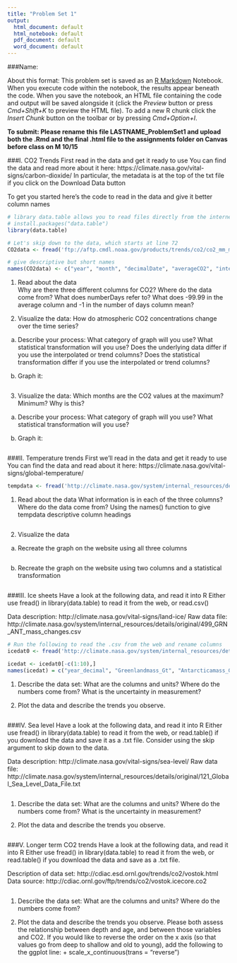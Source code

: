 ```yaml
---
title: "Problem Set 1"
output:
  html_document: default
  html_notebook: default
  pdf_document: default
  word_document: default
---
```


###Name: 

About this format: This problem set is saved as an [R Markdown](http://rmarkdown.rstudio.com) Notebook. When you execute code within the notebook, the results appear beneath the code. When you save the notebook, an HTML file containing the code and output will be saved alongside it (click the *Preview* button or press *Cmd+Shift+K* to preview the HTML file). To add a new R chunk click the *Insert Chunk* button on the toolbar or by pressing *Cmd+Option+I*.

**To submit: Please rename this file LASTNAME_ProblemSet1 and upload both the .Rmd and the final .html file to the assignments folder on Canvas before class on M 10/15**


###I. CO2 Trends
First read in the data and get it ready to use
You can find the data and read more about it here: https://climate.nasa.gov/vital-signs/carbon-dioxide/
In particular, the metadata is at the top of the txt file if you click on the Download Data button

To get you started here's the code to read in the data and give it better column names

```r
# library data.table allows you to read files directly from the internet
# install.packages("data.table")
library(data.table)

# Let's skip down to the data, which starts at line 72
CO2data <- fread('ftp://aftp.cmdl.noaa.gov/products/trends/co2/co2_mm_mlo.txt', skip = 71)

# give descriptive but short names
names(CO2data) <- c("year", "month", "decimalDate", "averageCO2", "interpolatedCO2", "trendCO2", "numberDays")


```


1. Read about the data   
Why are there three different columns for CO2? Where do the data come from? What does numberDays refer to? What does -99.99 in the average column and -1 in the number of days column mean?


2. Visualize the data: How do atmospheric CO2 concentrations change over the time series? 

a. Describe your process: What category of graph will you use? What statistical transformation will you use? Does the underlying data differ if you use the interpolated or trend columns? Does the statistical transformation differ if you use the interpolated or trend columns?  


b. Graph it:  
```r

```


3. Visualize the data: Which months are the CO2 values at the maximum? Minimum? Why is this?  

a. Describe your process: What category of graph will you use? What statistical transformation will you use?  

b. Graph it:  
```r

```


###II. Temperature trends
First we'll read in the data and get it ready to use
You can find the data and read about it here: https://climate.nasa.gov/vital-signs/global-temperature/

```r
tempdata <- fread('http://climate.nasa.gov/system/internal_resources/details/original/647_Global_Temperature_Data_File.txt')

```

1. Read about the data
What information is in each of the three columns? Where do the data come from? Using the names() function to give tempdata descriptive column headings

```r

```

2. Visualize the data
a. Recreate the graph on the website using all three columns
```r

```


b. Recreate the graph on the website using two columns and a statistical transformation
```r

```


###III. Ice sheets
Have a look at the following data, and read it into R 
Either use fread() in library(data.table) to read it from the web, or read.csv() 

Data description: http://climate.nasa.gov/vital-signs/land-ice/
Raw data file: http://climate.nasa.gov/system/internal_resources/details/original/499_GRN_ANT_mass_changes.csv
```r
# Run the following to read the .csv from the web and rename columns
icedat0 <- fread('http://climate.nasa.gov/system/internal_resources/details/original/499_GRN_ANT_mass_changes.csv')

icedat <- icedat0[-c(1:10),]
names(icedat) = c("year_decimal", "Greenlandmass_Gt", "Antarcticamass_Gt")
```


1. Describe the data set: What are the columns and units? Where do the numbers come from? What is the uncertainty in measurement? 

2. Plot the data and describe the trends you observe.

```r

```


###IV. Sea level
Have a look at the following data, and read it into R
Either use fread() in library(data.table) to read it from the web, or read.table() if you download the data and save it as a .txt file. Consider using the skip argument to skip down to the data.

Data description: http://climate.nasa.gov/vital-signs/sea-level/
Raw data file: http://climate.nasa.gov/system/internal_resources/details/original/121_Global_Sea_Level_Data_File.txt
```r

```


1. Describe the data set: What are the columns and units? Where do the numbers come from? What is the uncertainty in measurement?

2. Plot the data and describe the trends you observe.
```r

```


###V. Longer term CO2 trends
Have a look at the following data, and read it into R
Either use fread() in library(data.table) to read it from the web, or read.table() if you download the data and save as a .txt file. 

Description of data set: http://cdiac.esd.ornl.gov/trends/co2/vostok.html
Data source: http://cdiac.ornl.gov/ftp/trends/co2/vostok.icecore.co2
```r

```

1. Describe the data set: What are the columns and units? Where do the numbers come from? 

2. Plot the data and describe the trends you observe. Please both assess the relationship between depth and age, and between those variables and CO2. If you would like to reverse the order on the x axis (so that values go from deep to shallow and old to young), add the following to the ggplot line: + scale_x_continuous(trans = "reverse")
```r

```

